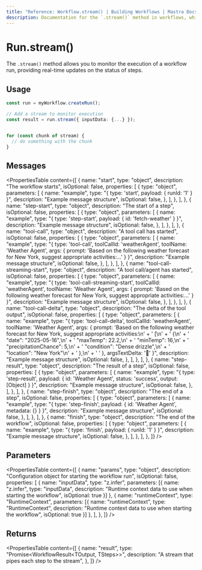 ```yaml
---
title: "Reference: Workflow.stream() | Building Workflows | Mastra Docs"
description: Documentation for the `.stream()` method in workflows, which allows you to monitor the execution of a workflow run as a stream.
---
```


# Run.stream()

The `.stream()` method allows you to monitor the execution of a workflow run, providing real-time updates on the status of steps.

## Usage

```typescript
const run = myWorkflow.createRun();

// Add a stream to monitor execution
const result = run.stream({ inputData: {...} });


for (const chunk of stream) {
  // do something with the chunk
}
```

## Messages

<PropertiesTable
  content={[
    {
      name: "start",
      type: "object",
      description: "The workflow starts",
      isOptional: false,
      properties: [
        {
          type: "object",
          parameters: [
            {
              name: "example",
              type: "{ type: 'start', payload: { runId: '1' } }",
              description: "Example message structure",
              isOptional: false,
            },
          ],
        },
      ],
    },
    {
      name: "step-start",
      type: "object", 
      description: "The start of a step",
      isOptional: false,
      properties: [
        {
          type: "object",
          parameters: [
            {
              name: "example",
              type: "{ type: 'step-start', payload: { id: 'fetch-weather' } }",
              description: "Example message structure", 
              isOptional: false,
            },
          ],
        },
      ],
    },
     {
      name: "tool-call",
      type: "object",
      description: "A tool call has started",
      isOptional: false,
      properties: [
        {
          type: "object",
          parameters: [
            {
              name: "example",
              type: "{ type: 'tool-call', toolCallId: 'weatherAgent', toolName: 'Weather Agent', args: { prompt: 'Based on the following weather forecast for New York, suggest appropriate activities:...' } }",
              description: "Example message structure",
              isOptional: false,
            },
          ],
        },
      ],
    },
    {
      name: "tool-call-streaming-start",
      type: "object",
      description: "A tool call/agent has started",
      isOptional: false,
      properties: [
        {
          type: "object",
          parameters: [
            {
              name: "example",
              type: "{ type: 'tool-call-streaming-start', toolCallId: 'weatherAgent', toolName: 'Weather Agent', args: { prompt: 'Based on the following weather forecast for New York, suggest appropriate activities:...' } }",
              description: "Example message structure",
              isOptional: false,
            },
          ],
        },
      ],
    },
    {
      name: "tool-call-delta",
      type: "object",
      description: "The delta of the tool output",
      isOptional: false,
      properties: [
        {
          type: "object",
          parameters: [
            {
              name: "example",
              type: "{ type: 'tool-call-delta', toolCallId: 'weatherAgent', toolName: 'Weather Agent', args: { prompt: 'Based on the following weather forecast for New York, suggest appropriate activities:\\n' + '            [\\n' + '  {\\n' + '    \"date\": \"2025-05-16\",\\n' + '    \"maxTemp\": 22.2,\\n' + '    \"minTemp\": 16,\\n' + '    \"precipitationChance\": 5,\\n' + '    \"condition\": \"Dense drizzle\",\\n' + '    \"location\": \"New York\"\\n' + '  },\\n' + '            ' }, argsTextDelta: '📅' }",
              description: "Example message structure",
              isOptional: false,
            },
          ],
        },
      ],
    },
  {
    name: "step-result",
    type: "object",
    description: "The result of a step",
    isOptional: false,
    properties: [
      {
        type: "object",
        parameters: [
          {
            name: "example",
            type: "{ type: 'step-result', payload: { id: 'Weather Agent', status: 'success', output: [Object] } }",
            description: "Example message structure",
            isOptional: false,
          },
        ],
      },
    ],
  },
  {
    name: "step-finish",
    type: "object",
    description: "The end of a step",
    isOptional: false,
    properties: [
      {
        type: "object",
        parameters: [
          {
            name: "example",
            type: "{ type: 'step-finish', payload: { id: 'Weather Agent', metadata: {} } }",
            description: "Example message structure",
            isOptional: false,
          },
        ],
      },
    ],
  },
  {
    name: "finish",
    type: "object",
    description: "The end of the workflow",
    isOptional: false,
    properties: [
      {
        type: "object",
        parameters: [
          {
            name: "example",
            type: "{ type: 'finish', payload: { runId: '1' } }",
            description: "Example message structure",
            isOptional: false,
          },
        ],
      },
    ],
  },
  ]}
/>



## Parameters
<PropertiesTable
  content={[
    {
      name: "params",
      type: "object",
      description: "Configuration object for starting the workflow run",
      isOptional: false,
      properties: [
        {
          name: "inputData",
          type: "z.infer<TInput>",
          parameters: [{
            name: "z.infer<TInput>",
            type: "inputData",
            description: "Runtime context data to use when starting the workflow",
            isOptional: true
          }]
        },
        { 
          name: "runtimeContext",
          type: "RuntimeContext",
          parameters: [{
            name: "runtimeContext",
            type: "RuntimeContext",
            description: "Runtime context data to use when starting the workflow",
            isOptional: true
          }]
        },
      ],
    },
  ]}
/>

## Returns

<PropertiesTable
  content={[
    {
      name: "result",
      type: "Promise<WorkflowResult<TOutput, TSteps>>",
      description: "A stream that pipes each step to the stream",
    },
  ]}
/>
